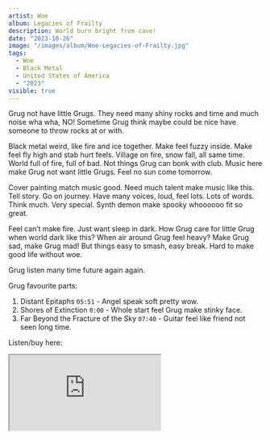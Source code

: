 ```yaml
---
artist: Woe
album: Legacies of Frailty
description: World burn bright from cave!
date: "2023-10-26"
image: "/images/album/Woe-Legacies-of-Frailty.jpg"
tags:
  - Woe
  - Black Metal
  - United States of America
  - "2023"
visible: true
---
```


Grug not have little Grugs. They need many shiny rocks and time and much noise wha wha, NO! Sometime Grug think maybe could be nice have someone to throw rocks at or with.

Black metal weird, like fire and ice together. Make feel fuzzy inside. Make feel fly high and stab hurt feels. Village on fire, snow fall, all same time. World full of fire, full of bad. Not things Grug can bonk with club. Music here make Grug not want little Grugs. Feel no sun come tomorrow.

Cover painting match music good. Need much talent make music like this. Tell story. Go on journey. Have many voices, loud, feel lots. Lots of words. Think much. Very special. Synth demon make spooky whoooooo fit so great.

Feel can’t make fire. Just want sleep in dark. How Grug care for little Grug when world dark like this? When air around Grug feel heavy? Make Grug sad, make Grug mad! But things easy to smash, easy break. Hard to make good life without woe.

Grug listen many time future again again.

Grug favourite parts:

1. Distant Epitaphs `05:51` - Angel speak soft pretty wow.
2. Shores of Extinction `0:00` - Whole start feel Grug make stinky face.
3. Far Beyond the Fracture of the Sky `07:40` - Guitar feel like friend not seen long time.

Listen/buy here:

<iframe
  style={{ border: "0", width: "350px", height: "655px" }}
  src="https://bandcamp.com/EmbeddedPlayer/album=1446490013/size=large/bgcol=333333/linkcol=ffffff/transparent=true/"
  seamless>
  <a href="https://woeunholy.bandcamp.com/album/legacies-of-frailty">
    Sidereal Light, Vol. Two by Crow Black Sky
  </a>
</iframe>
